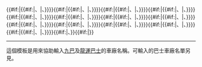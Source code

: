 {{KMB-Depot/core|{{{1}}}}}{{#if:{{{2|}}}|{{#if:{{{3|}}}|、|、}}{{KMB-Depot/core|{{{2}}}}}}}{{#if:{{{3|}}}|{{#if:{{{4|}}}|、|、}}{{KMB-Depot/core|{{{3}}}}}}}{{#if:{{{4|}}}|{{#if:{{{5|}}}|、|、}}{{KMB-Depot/core|{{{4}}}}}}}{{#if:{{{5|}}}|{{#if:{{{6|}}}|、|、}}{{KMB-Depot/core|{{{5}}}}}}}{{#if:{{{6|}}}|{{#if:{{{7|}}}|、|、}}{{KMB-Depot/core|{{{6}}}}}}}{{#if:{{{7|}}}|{{#if:{{{8|}}}|、|、}}{{KMB-Depot/core|{{{7}}}}}}}{{#if:{{{8|}}}|{{#if:{{{9|}}}|、|、}}{{KMB-Depot/core|{{{8}}}}}}}{{#if:{{{9|}}}|{{#if:{{{10|}}}|、|、}}{{KMB-Depot/core|{{{9}}}}}}}{{#if:{{{10|}}}|{{#if:{{{11|}}}|、|、}}{{KMB-Depot/core|{{{10}}}}}}}{{#if:{{{11|}}}|{{#if:{{{12|}}}|、|、}}{{KMB-Depot/core|{{{11}}}}}}}{{#if:{{{12|}}}|{{#if:{{{13|}}}|、|、}}{{KMB-Depot/core|{{{12}}}}}}}{{#if:{{{13|}}}|{{#if:{{{14|}}}|、|、}}{{KMB-Depot/core|{{{13}}}}}}}{{#if:{{{14|}}}|{{#if:{{{15|}}}|、|、}}{{KMB-Depot/core|{{{14}}}}}}}{{#if:{{{15|}}}|、{{KMB-Depot/core|{{{15}}}}}}}{{#if:{{{16|}}}|{{error|最多只能支援15個項目}}}}<noinclude>
----
這個模板是用來協助輸入[[九巴]]及[[龍運巴士]]的車廠名稱。可輸入的巴士車廠名單另見{{tedit|KMB-Depot/core}}。